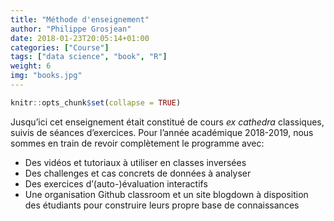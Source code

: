 ```yaml
---
title: "Méthode d'enseignement"
author: "Philippe Grosjean"
date: 2018-01-23T20:05:14+01:00
categories: ["Course"]
tags: ["data science", "book", "R"]
weight: 6
img: "books.jpg"
---
```


```r
knitr::opts_chunk$set(collapse = TRUE)
```

Jusqu'ici cet enseignement était constitué de cours _ex cathedra_ classiques, suivis de séances d'exercices. Pour l'année académique 2018-2019, nous sommes en train de revoir complètement le programme avec:

- Des vidéos et tutoriaux à utiliser en classes inversées
- Des challenges et cas concrets de données à analyser
- Des exercices d'(auto-)évaluation interactifs
- Une organisation Github classroom et un site blogdown à disposition des étudiants pour construire leurs propre base de connaissances
